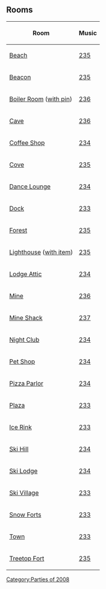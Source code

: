 {{CPW|Medieval Party 2008|Festa Medieval 2008}}

==Rooms==
<center>
{|class="wikitable" border="1"
!Room!!Music
|-
|[[Media:Rooms0516Beach50.swf|Beach]]||[[Media:Music235.swf|235]]
|-
|[[Media:Rooms0516Beacon50.swf|Beacon]]||[[Media:Music235.swf|235]]
|-
|[[Media:Rooms0516Boiler50.swf|Boiler Room]] ([[Media:RoomsBoiler-MedievalParty2008 2.swf|with pin]])||[[Media:Music236.swf|236]]
|-
|[[Media:Rooms0516Cave50.swf|Cave]]||[[Media:Music236.swf|236]]
|-
|[[Media:Rooms0516Coffee51.swf|Coffee Shop]]||[[Media:Music234.swf|234]]
|-
|[[Media:Rooms0516Cove50.swf|Cove]]||[[Media:Music235.swf|235]]
|-
|[[Media:Rooms0516Lounge50.swf|Dance Lounge]]||[[Media:Music234.swf|234]]
|-
|[[Media:Rooms0516Dock50.swf|Dock]]||[[Media:Music233.swf|233]]
|-
|[[Media:Rooms0516Forest50.swf|Forest]]||[[Media:Music235.swf|235]]
|-
|[[Media:Rooms0516Light50.swf|Lighthouse]] ([[Media:RoomsLight-MedievalParty2008 2.swf|with item]])||[[Media:Music235.swf|235]]
|-
|[[Media:Rooms0516Attic50.swf|Lodge Attic]]||[[Media:Music234.swf|234]]
|-
|[[Media:Rooms0516Mine50.swf|Mine]]||[[Media:Music236.swf|236]]
|-
|[[Media:Rooms0516Shack50.swf|Mine Shack]]||[[Media:Music233.swf|237]]
|-
|[[Media:Rooms0516Dance50.swf|Night Club]]||[[Media:Music234.swf|234]]
|-
|[[Media:Rooms0516Pet50.swf|Pet Shop]]||[[Media:Music234.swf|234]]
|-
|[[Media:Rooms0516Pizza50.swf|Pizza Parlor]]||[[Media:Music234.swf|234]]
|-
|[[Media:Rooms0516Plaza50.swf|Plaza]]||[[Media:Music233.swf|233]]
|-
|[[Media:Rooms0516Rink51.swf|Ice Rink]]||[[Media:Music233.swf|233]]
|-
|[[Media:Rooms0516Mtn50.swf|Ski Hill]]||[[Media:Music234.swf|234]]
|-
|[[Media:Rooms0516Lodge50.swf|Ski Lodge]]||[[Media:Music234.swf|234]]
|-
|[[Media:Rooms0516Village50.swf|Ski Village]]||[[Media:Music233.swf|233]]
|-
|[[Media:Rooms0516Forts51.swf|Snow Forts]]||[[Media:Music233.swf|233]]
|-
|[[Media:ArtworkRooms0516Town51.swf|Town]]||[[Media:Music233.swf|233]]
|-
|[[Media:Rooms0516Party50.swf|Treetop Fort]]||[[Media:Music235.swf|235]]
|}
</center>
{{Parties}}

[[Category:Parties of 2008]]